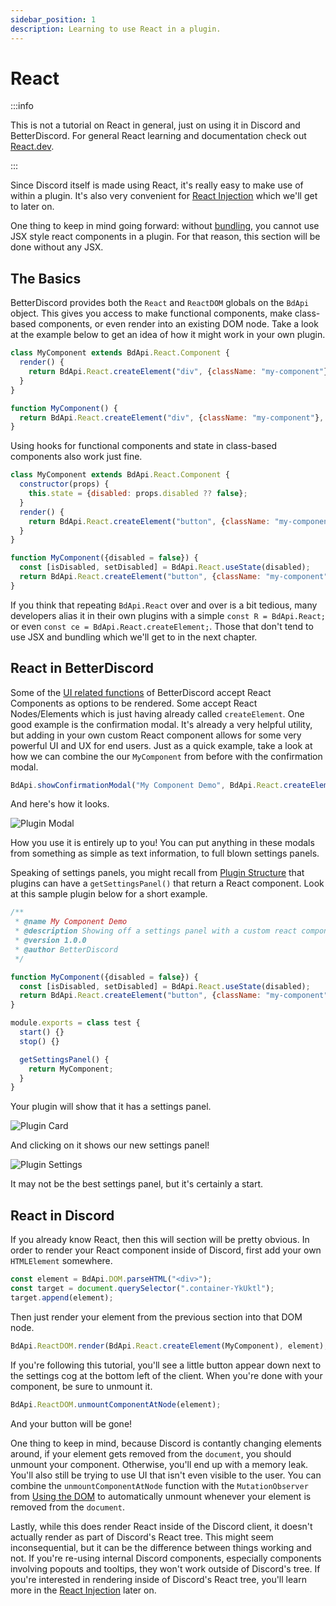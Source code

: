 ```yaml
---
sidebar_position: 1
description: Learning to use React in a plugin.
---
```



# React

:::info

This is not a tutorial on React in general, just on using it in Discord and BetterDiscord. For general React learning and documentation check out [React.dev](https://react.dev/learn).

:::


Since Discord itself is made using React, it's really easy to make use of within a plugin. It's also very convenient for [React Injection](../advanced/react.md) which we'll get to later on.

One thing to keep in mind going forward: without [bundling](./bundling.mdx), you cannot use JSX style react components in a plugin. For that reason, this section will be done without any JSX.

## The Basics

BetterDiscord provides both the `React` and `ReactDOM` globals on the `BdApi` object. This gives you access to make functional components, make class-based components, or even render into an existing DOM node. Take a look at the example below to get an idea of how it might work in your own plugin.

<Tabs className="code-tabs" groupId="reactStyle">
<TabItem value="Class">

```js showLineNumbers
class MyComponent extends BdApi.React.Component {
  render() {
    return BdApi.React.createElement("div", {className: "my-component"}, "Hello World!");
  }
}
```

</TabItem>

<TabItem value="Functional">

```jsx showLineNumbers
function MyComponent() {
  return BdApi.React.createElement("div", {className: "my-component"}, "Hello World!");
}
```

</TabItem>

</Tabs>


Using hooks for functional components and state in class-based components also work just fine.

<Tabs className="code-tabs" groupId="reactStyle">
<TabItem value="Class">

```js showLineNumbers
class MyComponent extends BdApi.React.Component {
  constructor(props) {
    this.state = {disabled: props.disabled ?? false};
  }
  render() {
    return BdApi.React.createElement("button", {className: "my-component", disabled: this.state.disabled}, "Hello World!");
  }
}
```

</TabItem>

<TabItem value="Functional">

```jsx showLineNumbers
function MyComponent({disabled = false}) {
  const [isDisabled, setDisabled] = BdApi.React.useState(disabled);
  return BdApi.React.createElement("button", {className: "my-component", disabled: isDisabled}, "Hello World!");
}
```

</TabItem>

</Tabs>

If you think that repeating `BdApi.React` over and over is a bit tedious, many developers alias it in their own plugins with a simple `const R = BdApi.React;` or even `const ce = BdApi.React.createElement;`. Those that don't tend to use JSX and bundling which we'll get to in the next chapter.


## React in BetterDiscord

Some of the [UI related functions](../../api/ui.md) of BetterDiscord accept React Components as options to be rendered. Some accept React Nodes/Elements which is just having already called `createElement`. One good example is the confirmation modal. It's already a very helpful utility, but adding in your own custom React component allows for some very powerful UI and UX for end users. Just as a quick example, take a look at how we can combine the our `MyComponent` from before with the confirmation modal.

```js
BdApi.showConfirmationModal("My Component Demo", BdApi.React.createElement(MyComponent));
```

And here's how it looks.

![Plugin Modal](./plugin_modal.png)

How you use it is entirely up to you! You can put anything in these modals from something as simple as text information, to full blown settings panels.

Speaking of settings panels, you might recall from [Plugin Structure](../introduction/structure.md) that plugins can have a `getSettingsPanel()` that return a React component. Look at this sample plugin below for a short example.

```js showLineNumbers title="MyComponentDemo.plugin.js"
/**
 * @name My Component Demo
 * @description Showing off a settings panel with a custom react component.
 * @version 1.0.0
 * @author BetterDiscord
 */

function MyComponent({disabled = false}) {
  const [isDisabled, setDisabled] = BdApi.React.useState(disabled);
  return BdApi.React.createElement("button", {className: "my-component", disabled: isDisabled}, "Hello World!");
}

module.exports = class test { 
  start() {}
  stop() {}

  getSettingsPanel() {
    return MyComponent;
  }
}
```

Your plugin will show that it has a settings panel.

![Plugin Card](./plugin_Card.png)

And clicking on it shows our new settings panel!

![Plugin Settings](./plugin_settings.png)

It may not be the best settings panel, but it's certainly a start.


## React in Discord

If you already know React, then this will section will be pretty obvious. In order to render your React component inside of Discord, first add your own `HTMLElement` somewhere.

```js
const element = BdApi.DOM.parseHTML("<div>");
const target = document.querySelector(".container-YkUktl");
target.append(element);
```

Then just render your element from the previous section into that DOM node.

```js
BdApi.ReactDOM.render(BdApi.React.createElement(MyComponent), element);
```

If you're following this tutorial, you'll see a little button appear down next to the settings cog at the bottom left of the client. When you're done with your component, be sure to unmount it.

```js
BdApi.ReactDOM.unmountComponentAtNode(element);
```

And your button will be gone!

One thing to keep in mind, because Discord is contantly changing elements around, if your element gets removed from the `document`, you should unmount your component. Otherwise, you'll end up with a memory leak. You'll also still be trying to use UI that isn't even visible to the user. You can combine the `unmountComponentAtNode` function with the `MutationObserver` from [Using the DOM](../basics/dom.md) to automatically unmount whenever your element is removed from the `document`.

Lastly, while this does render React inside of the Discord client, it doesn't actually render as part of Discord's React tree. This might seem inconsequential, but it can be the difference between things working and not. If you're re-using internal Discord components, especially components involving popouts and tooltips, they won't work outside of Discord's tree. If you're interested in rendering inside of Discord's React tree, you'll learn more in the [React Injection](../advanced/react.md) later on.

